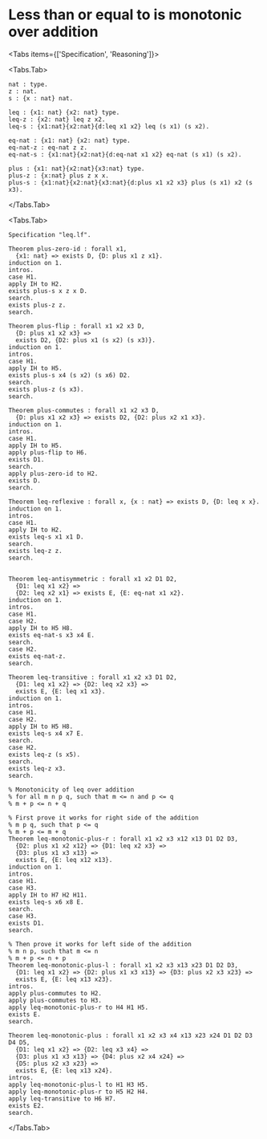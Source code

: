 
# Less than or equal to is monotonic over addition

<Tabs items={['Specification', 'Reasoning']}>

<Tabs.Tab>
```lf filename="leq.lf"
nat : type.
z : nat.
s : {x : nat} nat.

leq : {x1: nat} {x2: nat} type.
leq-z : {x2: nat} leq z x2.
leq-s : {x1:nat}{x2:nat}{d:leq x1 x2} leq (s x1) (s x2).

eq-nat : {x1: nat} {x2: nat} type.
eq-nat-z : eq-nat z z.
eq-nat-s : {x1:nat}{x2:nat}{d:eq-nat x1 x2} eq-nat (s x1) (s x2).

plus : {x1: nat}{x2:nat}{x3:nat} type.
plus-z : {x:nat} plus z x x.
plus-s : {x1:nat}{x2:nat}{x3:nat}{d:plus x1 x2 x3} plus (s x1) x2 (s x3).
```
</Tabs.Tab>

<Tabs.Tab>
```adelfa filename="leq.ath"
Specification "leq.lf".

Theorem plus-zero-id : forall x1,
  {x1: nat} => exists D, {D: plus x1 z x1}.
induction on 1.
intros.
case H1.
apply IH to H2.
exists plus-s x z x D.
search.
exists plus-z z.
search.

Theorem plus-flip : forall x1 x2 x3 D,
  {D: plus x1 x2 x3} =>
  exists D2, {D2: plus x1 (s x2) (s x3)}.
induction on 1.
intros.
case H1.
apply IH to H5.
exists plus-s x4 (s x2) (s x6) D2.
search.
exists plus-z (s x3).
search.

Theorem plus-commutes : forall x1 x2 x3 D,
  {D: plus x1 x2 x3} => exists D2, {D2: plus x2 x1 x3}.
induction on 1.
intros.
case H1.
apply IH to H5.
apply plus-flip to H6.
exists D1.
search.
apply plus-zero-id to H2.
exists D.
search.

Theorem leq-reflexive : forall x, {x : nat} => exists D, {D: leq x x}.
induction on 1.
intros.
case H1.
apply IH to H2.
exists leq-s x1 x1 D.
search.
exists leq-z z.
search.


Theorem leq-antisymmetric : forall x1 x2 D1 D2,
  {D1: leq x1 x2} =>
  {D2: leq x2 x1} => exists E, {E: eq-nat x1 x2}.
induction on 1.
intros.
case H1.
case H2.
apply IH to H5 H8.
exists eq-nat-s x3 x4 E.
search.
case H2.
exists eq-nat-z.
search.

Theorem leq-transitive : forall x1 x2 x3 D1 D2,
  {D1: leq x1 x2} => {D2: leq x2 x3} =>
  exists E, {E: leq x1 x3}.
induction on 1.
intros.
case H1.
case H2.
apply IH to H5 H8.
exists leq-s x4 x7 E.
search.
case H2.
exists leq-z (s x5).
search.
exists leq-z x3.
search.

% Monotonicity of leq over addition
% for all m n p q, such that m <= n and p <= q
% m + p <= n + q

% First prove it works for right side of the addition
% m p q, such that p <= q
% m + p <= m + q
Theorem leq-monotonic-plus-r : forall x1 x2 x3 x12 x13 D1 D2 D3,
  {D2: plus x1 x2 x12} => {D1: leq x2 x3} =>
  {D3: plus x1 x3 x13} =>
  exists E, {E: leq x12 x13}.
induction on 1.
intros.
case H1.
case H3.
apply IH to H7 H2 H11.
exists leq-s x6 x8 E.
search.
case H3.
exists D1.
search.

% Then prove it works for left side of the addition
% m n p, such that m <= n
% m + p <= n + p
Theorem leq-monotonic-plus-l : forall x1 x2 x3 x13 x23 D1 D2 D3,
  {D1: leq x1 x2} => {D2: plus x1 x3 x13} => {D3: plus x2 x3 x23} =>
  exists E, {E: leq x13 x23}.
intros.
apply plus-commutes to H2.
apply plus-commutes to H3.
apply leq-monotonic-plus-r to H4 H1 H5.
exists E.
search.

Theorem leq-monotonic-plus : forall x1 x2 x3 x4 x13 x23 x24 D1 D2 D3 D4 D5,
  {D1: leq x1 x2} => {D2: leq x3 x4} =>
  {D3: plus x1 x3 x13} => {D4: plus x2 x4 x24} =>
  {D5: plus x2 x3 x23} =>
  exists E, {E: leq x13 x24}.
intros.
apply leq-monotonic-plus-l to H1 H3 H5.
apply leq-monotonic-plus-r to H5 H2 H4.
apply leq-transitive to H6 H7.
exists E2.
search.
```

</Tabs.Tab>

</Tabs>
